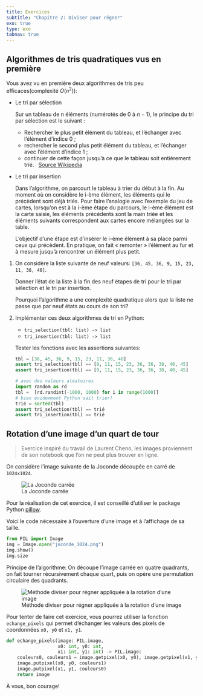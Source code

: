 ```yaml
---
title: Exercices
subtitle: "Chapitre 2: Diviser pour régner"
exo: true
type: exo
tabnav: true
---
```


## Algorithmes de tris quadratiques vus en première

Vous avez vu en première deux algorithmes de tris peu efficaces(complexité $O(n^2)$):

- Le tri par sélection

  Sur un tableau de n éléments (numérotés de $0$ à $n-1$), le principe du tri par sélection est le
  suivant :

  - Rechercher le plus petit élément du tableau, et l'échanger avec l'élément d'indice 0 ;
  - rechercher le second plus petit élément du tableau, et l'échanger avec l'élément d'indice 1 ;
  - continuer de cette façon jusqu'à ce que le tableau soit entièrement trié.
    &nbsp;
    [Source Wikipedia](http://fr.wikipedia.org/wiki/Tri_par_s%C3%A9lection)

- Le tri par insertion

  Dans l'algorithme, on parcourt le tableau à trier du début à la fin. Au moment où on considère le
  i-ème élément, les éléments qui le précèdent sont déjà triés. Pour faire l'analogie avec
  l'exemple du jeu de cartes, lorsqu'on est à la i-ème étape du parcours, le i-ème élément est la
  carte saisie, les éléments précédents sont la main triée et les éléments suivants correspondent
  aux cartes encore mélangées sur la table.

  L'objectif d'une étape est d'insérer le i-ème élément à sa place parmi ceux qui précèdent. En
  pratique, on fait « remonter » l'élément au fur et à mesure jusqu'à rencontrer un élément plus
  petit.

1. On considère la liste suivante de neuf valeurs: `[36, 45, 36, 9, 15, 23, 11, 38, 40]`.

   Donner l'état de la liste à la fin des neuf étapes de tri pour le tri par sélection et le tri
   par insertion.

   Pourquoi l'algorithme a une complexité quadratique alors que la liste ne passe que par neuf
   états au cours de son tri?

2. Implémenter ces deux algorithmes de tri en Python:

   - `tri_selection(tbl: list) -> list`
   - `tri_insertion(tbl: list) -> list`

   Tester les fonctions avec les assertions suivantes:

   ```python
   tbl = [36, 45, 36, 9, 15, 23, 11, 38, 40]
   assert tri_selection(tbl) == [9, 11, 15, 23, 36, 36, 38, 40, 45]
   assert tri_insertion(tbl) == [9, 11, 15, 23, 36, 36, 38, 40, 45]

   # avec des valeurs aléatoires
   import random as rd
   tbl =  [rd.randint(-1000, 1000) for i in range(1000)]
   # bien évidemment Python sait trier!
   trié = sorted(tbl)
   assert tri_selection(tbl) == trié
   assert tri_insertion(tbl) == trié
   ```

## Rotation d'une image d'un quart de tour

> Exercice inspiré du travail de Laurent Cheno, les images proviennent de son notebook que l'on ne
> peut plus trouver en ligne.

On considère l'image suivante de la Joconde découpée en carré de `1024x1024`.

![La Joconde carrée](../../../images/cheno-joconde_1024.png)

Pour la réalisation de cet exercice, il est conseillé d'utiliser le package Python
[pillow](https://pillow.readthedocs.io/en/stable/).

Voici le code nécessaire à l'ouverture d'une image et à l'affichage de sa taille.

```python
from PIL import Image
img = Image.open("joconde_1024.png")
img.show()
img.size
```

Principe de l'algorithme: On découpe l'image carrée en quatre quadrants, on fait tourner
récursivement chaque quart, puis on opère une permutation circulaire des quadrants.

![Méthode diviser pour régner appliquée à la rotation d'une image](../../../images/cheno-quart-de-tour-recursif.png)

Pour tenter de faire cet exercice, vous pourrez utiliser la fonction `echange_pixels` qui permet
d'échanger les valeurs des pixels de coordonnées `x0, y0` et `x1, y1`.

```python
def echange_pixels(image: PIL.image,
                   x0: int, y0: int,
                   x1: int, y1: int) -> PIL.image:
    couleurs0, couleurs1 = image.getpixel(x0, y0), image.getpixel(x1, y1)
    image.putpixel(x0, y0, couleurs1)
    image.putpixel(x1, y1, couleurs0)
    return image
```

À vous, bon courage!
